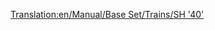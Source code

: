 [[Translation:en/Manual/Base Set/Trains/SH '40']]
{{ru/Manual/Base Set/Trains/Поезда|Image=[[File:en/Manual/Base Set/Trains/Sh40.png]]
|Name=SH "40"
|Cost=£35,156 ($70.312)
|Speed=177 км/ч (110 миль/ч)
|Weight=82 т
|Power=5,000 л.с. (6.704 кВт)
|Annual=£2,882 ($5.764)
|Designed=1973
|Lifespan=23
|Capacity=нет
|Description=
|Real-life=[http://en.wikipedia.org/wiki/British_Rail_Class_87 British Rail Class 87]
}}